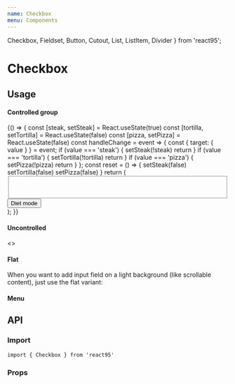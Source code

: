 ```yaml
---
name: Checkbox
menu: Components
---
```



  Checkbox,
  Fieldset,
  Button,
  Cutout,
  List,
  ListItem,
  Divider
} from 'react95';

# Checkbox

## Usage

#### Controlled group

<Playground>
  {() => {
    const [steak, setSteak] = React.useState(true)
    const [tortilla, setTortilla] = React.useState(false)
    const [pizza, setPizza] = React.useState(false)
    const handleChange = event => {
      const { target: { value } } = event;
      if (value === 'steak') {
        setSteak(!steak)
        return
      }
      if (value === 'tortilla') {
        setTortilla(!tortilla)
        return
      }
      if (value === 'pizza') {
        setPizza(!pizza)
        return
      }
    };
    const reset = () => {
      setSteak(false)
      setTortilla(false)
      setPizza(false)
    }
    return (
      <div style={{ maxWidth: '250px' }}>
        <Fieldset label='Party food'>
          <Checkbox
            checked={steak}
            onChange={handleChange}
            value='steak'
            label='Steak 🥩'
            name='food'
          />
          <br />
          <Checkbox
            checked={tortilla}
            onChange={handleChange}
            value='tortilla'
            label='Tortilla 🌯'
            name='food'
          />
          <br />
          <Checkbox
            checked={pizza}
            onChange={handleChange}
            value='pizza'
            label='Pizza 🍕'
            name='food'
            disabled
          />
        </Fieldset>
        <Button fullWidth style={{ marginTop: '1em' }} onClick={reset}>
          Diet mode
        </Button>
      </div>
    );
  }}
</Playground>

#### Uncontrolled

<Playground>
  <>
    <Checkbox
      name='cheese'
      value='cheese'
      label='Add extra cheese 🧀'
      defaultChecked
    />
    <br />
    <Checkbox name='pineapple' value='pineapple' label='Add pineapple 🍍' />
  </>
</Playground>

#### Flat
<Playground>
  <Cutout style={{ padding: '1rem', width: '300px' }}>
    <p style={{ lineHeight: 1.3 }}>
      When you want to add input field on a light background (like
      scrollable content), just use the flat variant:
    </p>
    <div style={{ marginTop: '1rem' }}>
      <Checkbox
        name='flatEarth'
        variant='flat'
        value='flatEarth'
        label='Earth is flat 🌍'
        defaultChecked
      />
      <Checkbox
        name='reptilians'
        variant='flat'
        defaultChecked={false}
        value='reptilians'
        label='Reptilians rule the world 🦎'
        disabled
      />
      <Checkbox
        name='indeterminate'
        variant='flat'
        value='mixed'
        label='Indeterminate'
        indeterminate
      />
    </div>
  </Cutout>
</Playground>

#### Menu
<Playground>
  <List>
    <ListItem size='md'>
      <Checkbox
        name='useGradient'
        variant='menu'
        value='useGradient'
        label='Use gradient'
        defaultChecked
      />
    </ListItem>
    <ListItem size='md'>
      <Checkbox
        name='thickBrush'
        variant='menu'
        defaultChecked={false}
        value='thickBrush'
        label='Thick brush'
        indeterminate
      />
    </ListItem>
    <Divider />
    <ListItem size='md' disabled>
      <Checkbox
        name='autoSave'
        variant='menu'
        value='autoSave'
        checked
        label='Auto-save'
        disabled
      />
    </ListItem>
  </List>
</Playground>

## API

### Import

```
import { Checkbox } from 'react95'
```

### Props

<Props of={Checkbox} />
